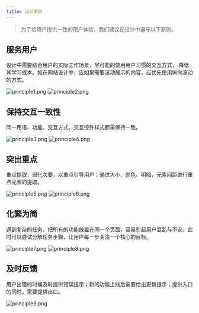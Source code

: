 ```yaml
---
title: 设计原则
---
```



> 为了给用户提供一致的用户体验，我们建议在设计中遵守以下原则。

## 服务用户

设计中需要结合用户的实际工作场景，尽可能的使用用户习惯的交互方式， 降低其学习成本。如在网站设计中，应如果需要滚动展示的内容，应优先使用纵向滚动的方式。

<CardGrid>
  <Card>
    <img src="/images/design/principle1.png" alt="principle1.png" />
  </Card>
  <Card>
    <img src="/images/design/principle2.png" alt="principle2.png" />
  </Card>
</CardGrid>

## 保持交互一致性

同一用语、功能、交互方式、交互控件样式都需保持一致。

<CardGrid>
  <Card>
    <img src="/images/design/principle3.png" alt="principle3.png" />
  </Card>
  <Card>
    <img src="/images/design/principle2.png" alt="principle4.png" />
  </Card>
</CardGrid>

## 突出重点

重点提取，弱化次要，以重点引导用户；通过大小、颜色、明暗，元素间距进行重点元素的提取。

<CardGrid>
  <Card>
    <img src="/images/design/principle3.png" alt="principle5.png" />
  </Card>
  <Card>
    <img src="/images/design/principle2.png" alt="principle6.png" />
  </Card>
</CardGrid>

## 化繁为简

遇到复杂的任务，把所有的功能放置在同一个页面，容易引起用户混乱与不安。此时可以尝试分解任务步骤，让用户每一步关注一个核心的目标。

<CardGrid>
  <Card>
    <img src="/images/design/principle3.png" alt="principle7.png" />
  </Card>
  <Card>
    <img src="/images/design/principle2.png" alt="principle8.png" />
  </Card>
</CardGrid>

## 及时反馈

用户出错的时候及时提供错误提示；新的功能上线后需要给出更新提示；提供入口的同时，需要提供出口。

<CardGrid>
  <Card>
    <img src="/images/design/principle3.png" alt="principle9.png" />
  </Card>
</CardGrid>